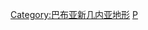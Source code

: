 {{Commonscat|Islands of Papua New Guinea}}

[[Category:巴布亚新几内亚地形‎|Category:巴布亚新几内亚地形‎]]
[[Category:大洋洲各国岛屿‎|P]]